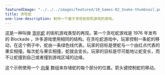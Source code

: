 ---
featuredImage: "../../../images/featured/10_Games-02_Snake-thumbnail.png"
title: 贪吃蛇
one-line-description: 制作一个基于贪吃蛇街机游戏的游戏。
---

这是一种叫做
<a href="https://en.wikipedia.org/wiki/Snake_(video_game_genre)" target="_blank">贪吃蛇</a>
的街机游戏类型的再现。第一个贪吃蛇游戏是 1976 年发布的 Blockade ，许多游戏使用相同的结构。在贪吃蛇游戏中，玩家控制一条蛇的移动，在这个例子中，蛇由一条绿色线代表。玩家的目标是使蛇与一个由红点代表的果实相撞。每次蛇与果实相撞，蛇就会变长。玩家的目标是尽可能地让蛇变长，而不让蛇撞到自己或者撞到游戏区域的边缘。

这个示例使用一个
<a href="https://p5js.org/reference/#/p5.Vector" target="_blank">向量</a>
数组来存储蛇的每个部分的位置。箭头键控制蛇的移动。
